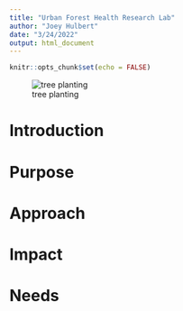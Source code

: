 ```yaml
---
title: "Urban Forest Health Research Lab"
author: "Joey Hulbert"
date: "3/24/2022"
output: html_document
---
```


```r
knitr::opts_chunk$set(echo = FALSE)
```


![tree planting](~/ServerFiles/jmhulbert.github.io/files/pictures/urban_redcedar_banner_low.jpg)

# Introduction


# Purpose

# Approach

# Impact

# Needs